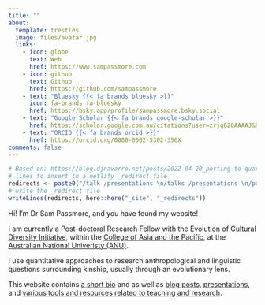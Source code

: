 ```yaml
---
title: ""
about:
  template: trestles
  image: files/avatar.jpg
  links:
    - icon: globe
      text: Web
      href: https://www.sampassmore.com
    - icon: github
      text: Github
      href: https://github.com/sampassmore
    - text: "Bluesky {{< fa brands bluesky >}}"
      icon: fa-brands fa-bluesky
      href: https://bsky.app/profile/sampassmore.bsky.social
    - text: "Google Scholar {{< fa brands google-scholar >}}"
      href: https://scholar.google.com.au/citations?user=zrjq62QAAAAJ&hl=en
    - text: "ORCID {{< fa brands orcid >}}"
      href: https://orcid.org/0000-0002-5302-356X
comments: false
---
```


<!-- # see here for the icon setup  -->
<!-- # https://forum.posit.co/t/overwriting-bootstrap-icons-in-quarto/195804/2 -->

```r
# Based on: https://blog.djnavarro.net/posts/2022-04-20_porting-to-quarto/#netlify-redirects
# lines to insert to a netlify _redirect file
redirects <- paste0("/talk /presentations \n/talks /presentations \n/post /posts")
# write the _redirect file
writeLines(redirects, here::here("_site", "_redirects"))
```

Hi! I'm Dr Sam Passmore, and you have found my website!  

I am currently a Post-doctoral Research Fellow with the [Evolution of Cultural Diversity Initiative](https://evolutionofculturaldiversity.anu.edu.au/), within the [College of Asia and the Pacific](https://asiapacific.anu.edu.au/), at the [Australian National Univeristy (ANU)](https://www.anu.edu.au/).

I use quantitative approaches to research anthropological and linguistic questions surrounding kinship, usually through an evolutionary lens. 

This website contains [a short bio](about.qmd) and as well as [blog posts](posts.qmd), [presentations](presentations.qmd), and [various tools and resources related to teaching and research](projects.qmd).

